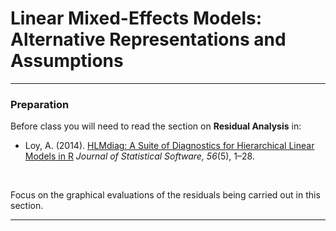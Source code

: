 # Linear Mixed-Effects Models: Alternative Representations and Assumptions {#lmer-assumptions}

<!-- ```{r echo=FALSE, message=FALSE} -->
<!-- library(knitr) -->
<!-- library(kableExtra) -->

<!-- opts_knit$set( -->
<!--   width = 85, -->
<!--   tibble.print_max = Inf -->
<!--   ) -->

<!-- opts_chunk$set( -->
<!--   prompt = FALSE, -->
<!--   comment = NA, -->
<!--   message = FALSE, -->
<!--   warning = FALSE, -->
<!--   tidy = FALSE, -->
<!--   fig.align = 'center', -->
<!--   out.width = '50%' -->
<!--   ) -->
<!-- ``` -->



<!-- In this set of notes, you will learn alternative ways of representing the linear mixed-effects model. You will also learn about the underlying assumptions for the linear mixed-effects model, as well as how to evaluate them empirically. -->

---

### Preparation {-}

Before class you will need to read the section on **Residual Analysis** in:

- Loy, A. (2014). [HLMdiag: A Suite of Diagnostics for Hierarchical Linear Models in R](https://www.jstatsoft.org/article/view/v056i05/v56i05.pdf) *Journal of Statistical Software, 56*(5), 1&ndash;28.


<br />

Focus on the graphical evaluations of the residuals being carried out in this section.

---



<!-- ## Dataset and Research Question -->

<!-- In this set of notes, we will use data from two files, the *netherlands-students.csv* file and the *netherlands-schools.csv* file (see the [data codebook](#netherlands) here). These data include student- and school-level attributes, respectively, for $n_i=2287$ 8th-grade students in the Netherlands. -->

<!-- ```{r message=FALSE, paged.print=FALSE} -->
<!-- # Load libraries -->
<!-- library(AICcmodavg) -->
<!-- library(broom) -->
<!-- library(dplyr) -->
<!-- library(ggplot2) -->
<!-- library(lme4) #for fitting mixed-effects models -->
<!-- library(readr) -->
<!-- library(sm) -->
<!-- library(tidyr) -->

<!-- # Read in student-level data -->
<!-- student_data = read_csv(file = "~/Documents/github/epsy-8252/data/netherlands-students.csv") -->

<!-- # Read in school-level data -->
<!-- school_data = read_csv(file = "~/Documents/github/epsy-8252/data/netherlands-schools.csv") -->

<!-- # Join the two datasets together -->
<!-- joined_data = left_join(student_data, school_data, by = "school_id") -->
<!-- head(joined_data) -->
<!-- ``` -->

<!-- We will use these data to explore the question of whether verbal IQ scores predict variation in post-test language scores. -->


<!-- ## Statistical Models -->

<!-- In the last unit we fitted several linear mixed-effects models to predict variation in students' post-test language scores. The statistical models for these are presented below. -->

<!-- $$ -->
<!-- \begin{split} -->
<!-- \mathbf{Model~1:~}\mathrm{Language~Score}_{ij} &= \big[\beta_0 + b_{0j}\big] + \epsilon_{ij} \\[1em] -->
<!-- \mathbf{Model~2:~}\mathrm{Language~Score}_{ij} &= \big[\beta_0 + b_{0j}\big] + \beta_1(\mathrm{Verbal~IQ}_{ij}) + \epsilon_{ij} \\[1em] -->
<!-- \mathbf{Model~3:~}\mathrm{Language~Score}_{ij} &= \big[\beta_0 + b_{0j}\big] + \beta_1(\mathrm{Verbal~IQ}_{ij}) + \beta_2(\mathrm{Pre\mbox{-}test~score}_{ij}) + \beta_3(\mathrm{SES}_{ij}) + \epsilon_{ij} \\[1em] -->
<!-- \mathbf{Model~4:~}\mathrm{Language~Score}_{ij} &= \big[\beta_0 + b_{0j}\big] + \beta_1(\mathrm{Verbal~IQ}_{ij}) + \beta_2(\mathrm{Pre\mbox{-}test~score}_{ij}) + \beta_3(\mathrm{SES}_{ij}) + \\ -->
<!-- &\qquad\beta_4(\mathrm{Non\mbox{-}denominational}_{\bullet j}) + \beta_5(\mathrm{Protestant}_{\bullet j}) + \beta_6(\mathrm{Public}_{\bullet j})  + \epsilon_{ij} -->
<!-- \end{split} -->
<!-- $$ -->

<!-- This representation of the models is referred to as the **composite model** or the **mixed-effects model** since they include both the fixed- and random-effects in the same equation. -->


<!-- ## Writing the Model as a Multilevel Model -->

<!-- Another way we can express the model is by seperating the mixed-effects model equation into multiple equations; one for each level of variation. For example, each of the mixed-effects models listed above could be separated into two equations: a student-level equation (Level-1) and a set of school-level equations (Level-2). As an example, take the equation for Model 2: -->

<!-- $$ -->
<!-- \mathrm{Language~Score}_{ij} = \big[\beta_0 + b_{0j}\big] + \beta_1(\mathrm{Verbal~IQ}_{ij}) + \epsilon_{ij} -->
<!-- $$ -->

<!-- We initially write the student-level, or Level-1 equation. The level-1 equation includes all the fixed-effects and the random error term from the mixed-effects model. When writing the Level-1 model, we add a *j* subscript to each of the fixed-effects to indicate that the particular effect may be unique to a particular school. The Level-1 equation for Model 2 is: -->

<!-- $$ -->
<!-- \mathrm{Language~Score}_{ij} = \beta_{0j} + \beta_{1j}(\mathrm{Verbal~IQ}_{ij}) + \epsilon_{ij} -->
<!-- $$ -->

<!-- The Level-1 equation describes the variation in students' post-test language scores. It says that this variation is decomposed into that which is explained by differences in students' verbal IQ scores and unexplained random error. The *j* subscipt on the fixed-effects terms indicates that the intercept and effect of verbal IQ scores is the same for all students within a particular school. -->

<!-- After writing the Level-1 equation, we can write out the Level-2, or school-level equation(s). There will be a Level-2 equation for each of the fixed-effects in the Level-1 model. In our example, since we have two fixed-effects in the Level-1 model ($\beta_0$ and $\beta_1$), there will be two Level-2 equations. In each Level-2 equations, the outcome is one of the fixed-effects from the Level-1 equation. These equations describe how the school-specific intercept and slopes differ across schools. As such, they may include the random-effects and any school-level effects. For example, we can write the Level-2 equations for Model 2 as: -->

<!-- $$ -->
<!-- \begin{split} -->
<!-- \beta_{0j} &= \beta_0 + b_{0j}\\ -->
<!-- \beta_{1j} &= \beta_1\\ -->
<!-- \end{split} -->
<!-- $$ -->

<!-- These equations indicate that the school-specific intercepts are a function of some part common to all schools ($\beta_0$; a fixed-effect) and some deviation from that ($b_{0j}$; a random-effect of intercept). The random-effect is the reason that schools can have different intercepts. The school-specific slope, on the other hand, dos not vary by school; it is the same for each school. -->

<!-- Together these equations are referred to as the set of multilevel equations: -->

<!-- $$ -->
<!-- \begin{split} -->
<!-- \mathbf{Level\mbox{-}1:}\\ -->
<!-- &~ \mathrm{Language~Score}_{ij} = \beta_{0j} + \beta_{1j}(\mathrm{Verbal~IQ}_{ij}) + \epsilon_{ij}\\ -->
<!-- \mathbf{Level\mbox{-}2:}\\ -->
<!-- &~ \beta_{0j} = \beta_0 + b_{0j}\\ -->
<!-- &~ \beta_{1j} = \beta_1\\ -->
<!-- \end{split} -->
<!-- $$ -->

<!-- ### Model 4 as a Multilevel Equation -->

<!-- As a second example, consider Model 4: -->

<!-- $$ -->
<!-- \begin{split} -->
<!-- \mathrm{Language~Score}_{ij} &= \big[\beta_0 + b_{0j}\big] + \beta_1(\mathrm{Verbal~IQ}_{ij}) + \beta_2(\mathrm{Pre\mbox{-}test~score}_{ij}) + \beta_3(\mathrm{SES}_{ij}) + \\ -->
<!-- &\qquad\beta_4(\mathrm{Non\mbox{-}denominational}_{\bullet j}) + \beta_5(\mathrm{Protestant}_{\bullet j}) + \beta_6(\mathrm{Public}_{\bullet j})  + \epsilon_{ij} -->
<!-- \end{split} -->
<!-- $$ -->

<!-- The Level-1 equation is: -->

<!-- $$ -->
<!-- \mathrm{Language~Score}_{ij} = \beta_{0j} + \beta_{1j}(\mathrm{Verbal~IQ}_{ij}) + \beta_{2j}(\mathrm{Pre\mbox{-}test~score}_{ij}) + \beta_{3j}(\mathrm{SES}_{ij}) + \epsilon_{ij} -->
<!-- $$ -->

<!-- This equation indicates that students' post-test language scores are a function of a school-specific intercept, a school-specific effect of verbal IQ scores, a school-specific effect of language pre-test scores, a school-specific effect of SES, and random error. There are now four Level-2 equations: -->

<!-- $$ -->
<!-- \begin{split} -->
<!-- \beta_{0j} &= \beta_0 + \beta_4(\mathrm{Non\mbox{-}denominational}_{\bullet j}) + \beta_5(\mathrm{Protestant}_{\bullet j}) + \beta_6(\mathrm{Public}_{\bullet j}) + b_{0j}\\ -->
<!-- \beta_{1j} &= \beta_1\\ -->
<!-- \beta_{2j} &= \beta_2\\ -->
<!-- \beta_{3j} &= \beta_3\\ -->
<!-- \end{split} -->
<!-- $$ -->

<!-- These equations indicates that each school-specific intercept is a function of a fixed, or common, intercept, the type of school, and random error. The effects of verbal IQ scores, pre-test language scores, and SES are constant, or fixed, across schools (there is not a random-effect in any of the last three Level-2 equations). -->


<!-- ### Going from Multilevel Models to the Mixed-Effects Model -->

<!-- If we have the multilevel equations, we can substitute the Level-2 equation(s) into the Level-1 equation to get the composite equation or mixed-effects equation. For example, for Model 2, substituting $\beta_0 + b_{0j}$ into $\beta_{0j}$ and $\beta_1$ into $\beta_{1j}$ gives us: -->

<!-- $$ -->
<!-- \mathrm{Language~Score}_{ij} = \beta_{0} + b_{0j} + \beta_{1}(\mathrm{Verbal~IQ}_{ij}) + \epsilon_{ij} -->
<!-- $$ -->

<!-- Similarly substituting the Level-2 information into the Level-1 equation for Model 4, we end up the following mixed-effects represenation: -->

<!-- $$ -->
<!-- \begin{split} -->
<!-- \mathrm{Language~Score}_{ij} &= \bigg[\beta_0 + \beta_4(\mathrm{Non\mbox{-}denominational}_{\bullet j}) + \beta_5(\mathrm{Protestant}_{\bullet j}) + \beta_6(\mathrm{Public}_{\bullet j}) + b_{0j}\bigg] +  \\ -->
<!-- &\qquad \beta_1(\mathrm{Verbal~IQ}_{ij}) + \beta_2(\mathrm{Pre\mbox{-}test~score}_{ij}) + \beta_3(\mathrm{SES}_{ij}) +  + \epsilon_{ij} -->
<!-- \end{split} -->
<!-- $$ -->

<!-- Which, if we re-arrange terms gives us the same mixed-effects model that we started with. This substitution also helps us think about which Level-2 equation we put the the school-level predictors in. For example, what if we would have put the school type predictors into the Level-2 equation associated with verbal IQ? -->


<!-- $$ -->
<!-- \begin{split} -->
<!-- \mathbf{Level\mbox{-}1:}\\ -->
<!-- &~ \mathrm{Language~Score}_{ij} = \beta_{0j} + \beta_{1j}(\mathrm{Verbal~IQ}_{ij}) + \beta_{2j}(\mathrm{Pre\mbox{-}test~score}_{ij}) + \beta_{3j}(\mathrm{SES}_{ij}) + \epsilon_{ij}\\ -->
<!-- \mathbf{Level\mbox{-}2:}\\ -->
<!-- &~ \beta_{0j} = \beta_0 + b_{0j}\\ -->
<!-- &~ \beta_{1j} = \beta_1 + \beta_4(\mathrm{Non\mbox{-}denominational}_{\bullet j}) + \beta_5(\mathrm{Protestant}_{\bullet j}) + \beta_6(\mathrm{Public}_{\bullet j})\\ -->
<!-- &~ \beta_{2j} = \beta_2\\ -->
<!-- &~ \beta_{3j} = \beta_3\\ -->
<!-- \end{split} -->
<!-- $$ -->

<!-- If we substitute back into the Level-1 equation, the composite equation is: -->

<!-- $$ -->
<!-- \begin{split} -->
<!-- \mathrm{Language~Score}_{ij} &= \bigg[\beta_0 + b_{0j}\bigg] +  \\ -->
<!-- &\qquad \bigg[\beta_1 + \beta_4(\mathrm{Non\mbox{-}denominational}_{\bullet j}) + \beta_5(\mathrm{Protestant}_{\bullet j}) + \beta_6(\mathrm{Public}_{\bullet j}) \bigg](\mathrm{Verbal~IQ}_{ij}) + \\ -->
<!-- &\qquad \beta_2(\mathrm{Pre\mbox{-}test~score}_{ij}) + \beta_3(\mathrm{SES}_{ij}) + \epsilon_{ij} \\[1em] -->
<!-- &= \big[\beta_0 + b_{0j}\big] + \beta_1(\mathrm{Verbal~IQ}_{ij}) + \beta_4(\mathrm{Non\mbox{-}denominational}_{\bullet j})(\mathrm{Verbal~IQ}_{ij}) + \\  -->
<!-- &\qquad \beta_5(\mathrm{Protestant}_{\bullet j})(\mathrm{Verbal~IQ}_{ij}) + \beta_6(\mathrm{Public}_{\bullet j})(\mathrm{Verbal~IQ}_{ij}) + \beta_2(\mathrm{Pre\mbox{-}test~score}_{ij}) + \\ -->
<!-- &\qquad \beta_3(\mathrm{SES}_{ij}) + \epsilon_{ij} -->
<!-- \end{split} -->
<!-- $$ -->

<!-- Adding the school type predictors in the verbal IQ equation produces interaction terms (product terms) in the composite equation! Adding them to the intercept equation produced main-effects. Since our orginal mixed-effects model included school type as a main-effect, we need to include them in the intercept equation. Note that if the composite equation included both a main-effect and an interaction, we would need to include the predictor in more than one of the Level-2 equations (e.g., in the intercept equation and the verbal IQ equation). -->

<!-- > Any predictors included in the Level-2 slope equations also need to be included in the Level-2 intercept equation. -->


<!-- ### Guidelines for Writing the Multilevel Equations -->

<!-- Here are some guidelines in helping you think about writing multilevel equations.  -->

<!-- - Write the Level-1 equation first. This will be an equation that expresses the outcome's relationship to a series of school-specific parameters and a student-specific residual. -->
<!-- - The number of school-specific parameters in the Level-1 equation (aside from the residual) dictate the number of Level-2 equations you will have.  -->
<!-- - The school-specific parameters from the Level-1 equation will be the outcomes in the Level-2 equations. -->
<!-- - Random-effects are the residuals in the Level-2 equations, and therefore are in the Level-2 equations; one per equation. -->
<!-- - Variables from the data go to their appropriate level. For example student-level variables will be put in the Level-1 equation, and school-level predictors will be put in one or more of the Level-2 equations. -->


<!-- ## Multilevel Equations for Fixed-Effects Models -->

<!-- Our conventional fixed-effects regression models (LM) can also be expressed as a multilevel model. For example, consider the fixed-effect model that includes an intercept and effect of verbal IQ score: -->

<!-- $$ -->
<!-- \mathrm{Language~Score}_{i} = \beta_{0} + \beta_{1}(\mathrm{Verbal~IQ}_{i}) + \epsilon_{i} -->
<!-- $$ -->

<!-- The multilevel model would specify that the Level-2 equations would only include fixed-effects (no random-effects). Thus when we substitute them back into the Level-1 model we only have fixed-effects in the model: -->

<!-- $$ -->
<!-- \begin{split} -->
<!-- \mathbf{Level\mbox{-}1:}\\ -->
<!-- &~ \mathrm{Language~Score}_{ij} = \beta_{0j} + \beta_{1j}(\mathrm{Verbal~IQ}_{ij}) + \epsilon_{ij}\\ -->
<!-- \mathbf{Level\mbox{-}2:}\\ -->
<!-- &~ \beta_{0j} = \beta_{0}\\ -->
<!-- &~ \beta_{1j} = \beta_{1} -->
<!-- \end{split} -->
<!-- $$ -->

<!-- ## Why are Multilevel Expressions Helpful? -->

<!-- Expressing the model as a set of multilevel equations can be helpful for readers. First, it explicitly separates the sources of variation and the predictors of these sources of variation into different levels. In our example there are two sources of variation student-level variation (within-school) and school-level variation (between-school). The Level-1 model attempts to describe the student-level variation and only includes predictors of the student-level variation (i.e., only student-level predictors appear in the Level-1 model). The Level-2 models attempts to describe the school-level variation and only includes predictors of the school-level variation (i.e., only school-level predictors appear in the Level-2 models). -->

<!-- Secondly, the multilevel expression of the model helps us think aboout what the predictors at each level are actually doing. Level-1 predictors explain variation in the outcome. In our example, they are explaining variation in students' post-test language scores. The Level-2 predictors are explaining variation in the school-specific intercepts (or intercepts and slopes)---they explain Level-2 variation.  -->

<!-- Thirdly, the multilevel expression of the model helps us see that the random-effects are residuals; they are residuals of the Level-2 models. This helps us think about the more general statistical model. For example, the general statistial model for a model that includes fixed-effects of two predictors and a random-effect of intercept is: -->

<!-- $$ -->
<!-- \begin{split} -->
<!-- \mathbf{Level\mbox{-}1:}\\ -->
<!-- &~ Y_{ij} = \beta_{0j} + \beta_{1j}(X_{1ij}) + \beta_{2j}(X_{2ij})  + \epsilon_{ij}\\ -->
<!-- \mathbf{Level\mbox{-}2:}\\ -->
<!-- &~ \beta_{0j} = \beta_{0} + b_{0j}\\ -->
<!-- &~ \beta_{1j} = \beta_{1} \\ -->
<!-- &~ \beta_{2j} = \beta_{2} -->
<!-- \end{split} -->
<!-- $$ -->

<!-- where -->

<!-- $$ -->
<!-- \begin{split} -->
<!-- \epsilon_{ij} &\sim \mathcal{N}\bigg(0,\sigma^2_{\epsilon}\bigg)\\[1em] -->
<!-- b_{0j} &\sim \mathcal{N}\bigg(0,\sigma^2_{0}\bigg) -->
<!-- \end{split} -->
<!-- $$ -->

<!-- In the mixed-effects model we put distributional assumptions on both the Level-1 residuals and the Level-2 residuals.  -->

<!-- ### Evaluating the Assumptions: An Example -->

<!-- Evaluating the assumptions in a mixed-effects model is a bit more complicated than it is in a fixed-effects model, and there are several things to check depending on the model that was fitted (among other things, the number of random-effects and their covariance structure). To simplify things, in this course, we will evaluate the distributional assumptions placed on the Level-1 residuals, and we will also evaluate the normality assumption on the random-effects. -->

<!-- To illustrate assumption checking in practice, we will evaluate the assumptions for fitting Model 4. Recall that the multilevel expression of Model 4 was: -->

<!-- $$ -->
<!-- \begin{split} -->
<!-- \mathbf{Level\mbox{-}1:}\\ -->
<!-- &~ \mathrm{Language~Score}_{ij} = \beta_{0j} + \beta_{1j}(\mathrm{Verbal~IQ}_{ij}) + \beta_{2j}(\mathrm{Pre\mbox{-}test~score}_{ij}) + \beta_{3j}(\mathrm{SES}_{ij}) + \epsilon_{ij}\\ -->
<!-- \mathbf{Level\mbox{-}2:}\\ -->
<!-- &~ \beta_{0j} = \beta_0 + \beta_4(\mathrm{Non\mbox{-}denominational}_{\bullet j}) + \beta_5(\mathrm{Protestant}_{\bullet j}) + \beta_6(\mathrm{Public}_{\bullet j}) +b_{0j}\\ -->
<!-- &~ \beta_{1j} = \beta_1 \\ -->
<!-- &~ \beta_{2j} = \beta_2\\ -->
<!-- &~ \beta_{3j} = \beta_3\\ -->
<!-- \end{split} -->
<!-- $$ -->

<!-- The assumptions are based on the Level-1 residuals ($\epsilon_{ij}$) and the Level-2 residuals, or random-effects ($b_{0j}$). So we need to examine the distributions of those two components. To begin, we will fit the mixed-effects model. -->

<!-- ```{r} -->
<!-- # Fit Model 4 -->
<!-- lmer.4 = lmer(language_post ~ 1 + language_pre + ses +  -->
<!--                 school_type + verbal_iq + (1 | school_id),  -->
<!--               data = joined_data, REML = FALSE) -->
<!-- ``` -->


<!-- ### Evaluate Assumptions about the Level-1 Residuals -->

<!-- We will evaluate the Level-1 residuals in the exact same way we evalauted the residuals from a fixed-effects (LM) analysis. The `augment()` function from the **broom** package produces the Level-1 residuals and fitted values. -->

<!-- ```{r} -->
<!-- # Augment the model to get the Level-1 residuals and fitted values -->
<!-- out_4 = augment(lmer.4) -->
<!-- head(out_4) -->
<!-- ``` -->

<!-- The Level-1 residuals are found in the `.resid` column, and the `.fitted` column contains the $\hat{Y}$ values. As with LM residual analysis, we want to examine the normality of the residuals in a density plot (or some other plot that allows you to evaluate this), and the other assumptions by plotting the residuals against the fitted values in a scatterplot. -->

<!-- ```{r fig.width=6, fig.height=6, out.width='40%', fig.show='hold', fig.cap='Plots to evaluate the Level-1 residuals.'} -->
<!-- # Density plot of the level-1 residuals -->
<!-- sm.density(out_4$.resid, model = "normal") -->

<!-- # Scatterplot of the Level-1 residuals versus the fitted values -->
<!-- ggplot(data = out_4, aes(x = .fitted, y = .resid)) + -->
<!--   geom_point() + -->
<!--   geom_hline(yintercept = 0) + -->
<!--   theme_bw() + -->
<!--   xlab("Fitted values") + -->
<!--   ylab("Level-1 residuals") -->
<!-- ``` -->



<!-- Based on the plots, some of the distributional assumptions for the Level-1 residuals seem reasonably satisfied. The density plot suggests that the normality assumption is tenable, and the scatterplot shows symmetry around the $Y=0$ line (linearity). The assumption of homoskedasticity is more in question. The pattern in the residuals shows more variation for fitted values between 30 and 50, and less variation for smaller and larger fitted values. -->


<!-- ### Assumptions about the Random-Effects -->

<!-- We also need to examine the assumptions for any random-effects included in the model. For this course, we will examine the normaility assumption. In our example that means we need to examine the normality assumption about the intercept random-effects. To do this we need to extract the random-effects from the model so we can use the `sm.density()` function to evaluate normality. -->


<!-- ```{r out.width='45%', fig.cap='Density plot of the estimated random-effects for intercept.'} -->
<!-- # Obtain the RE for intercept and slope -->
<!-- re_int = ranef(lmer.4)$school_id[ , 1] -->

<!-- # Density plot of the RE for intercept -->
<!-- sm.density(re_int, model = "normal", xlab = "RE for intercept") -->
<!-- ``` -->


<!-- This assumption looks reasonably satisfied.  -->




<!-- ## Other Resources {-} -->

<!-- In addition to the notes and what we cover in class, there many other resources for learning about using linear mixed-effects models for longitudinal analysis. Here are some resources that may be helpful in that endeavor: -->

<!-- - Long, J. D. (2012). [Longitudinal data analysis for the behavioral sciences using R](http://www.amazon.com/Longitudinal-Analysis-Behavioral-Sciences-Using/dp/1412982685). Thousand Oaks, CA: Sage. -->
<!-- - Swihart, B. J., Caffo, B., James, B. D., Strand, M., Schwartz, B. S., &amp; Punjabi, N. M. (2010). [Lasagna plots: A saucy alternative to spaghetti plots.](https://www.ncbi.nlm.nih.gov/pmc/articles/PMC2937254/) *Epidemiology, 21*(5), 621&ndash;625. -->


